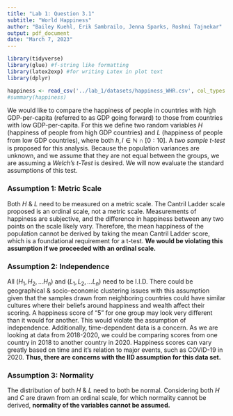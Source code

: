 ```yaml
---
title: "Lab 1: Question 3.1"
subtitle: "World Happiness"
author: "Bailey Kuehl, Erik Sambrailo, Jenna Sparks, Roshni Tajnekar"
output: pdf_document
date: "March 7, 2023"
---
```


```r
library(tidyverse)
library(glue) #f-string like formatting
library(latex2exp) #for writing Latex in plot text
library(dplyr)
```

```r
happiness <- read_csv('../lab_1/datasets/happiness_WHR.csv', col_types = cols())
#summary(happiness)
```
We would like to compare the happiness of people in countries with high GDP-per-capita (referred to as GDP going forward) to those from countries with low GDP-per-capita. For this we define two random variables $H$ (happiness of people from high GDP countries) and $L$ (happiness of people from low GDP countries), where both $h,l \in \mathbb{N} \cap [0:10]$. A *two sample t-test* is proposed for this analysis.  Because the population variances are unknown, and we assume that they are not equal between the groups, we are assuming a *Welch's t-Test* is desired. We will now evaluate the standard assumptions of this test. 

### Assumption 1: Metric Scale

Both $H$ & $L$ need to be measured on a metric scale.  The Cantril Ladder scale proposed is an ordinal scale, not a metric scale. Measurements of happiness are subjective, and the difference in happiness between any two points on the scale likely vary. Therefore, the mean happiness of the population cannot be derived by taking the mean Cantril Ladder score, which is a foundational requirement for a t-test. **We would be violating this assumption if we proceeded with an ordinal scale. **

### Assumption 2: Independence

All $(H_1, H_2, ... H_n)$ and $(L_1, L_2, . . . L_n)$ need to be I.I.D. There could be geographical  & socio-economic clustering issues with this assumption given that the samples drawn from neighboring countries could have similar cultures where their beliefs around happiness and wealth affect their scoring. A happiness score of "5" for one group may look very different than it would for another. This would violate the assumption of independence. Additionally, time-dependent data is a concern. As we are looking at data from 2018-2020, we could be comparing scores from one country in 2018 to another country in 2020. Happiness scores can vary greatly based on time and it's relation to major events, such as COVID-19 in 2020. **Thus, there are concerns with the IID assumption for this data set.**

### Assumption 3: Normality

The distribution of both $H$ & $L$ need to both be normal. Considering both $H$ and $C$ are drawn from an ordinal scale, for which normality cannot be derived, **normality of the variables cannot be assumed. **
